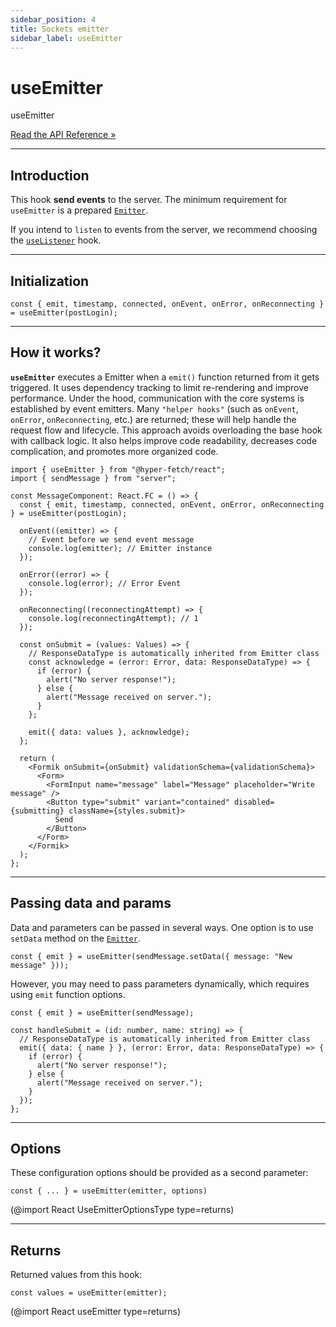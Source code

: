 ```yaml
---
sidebar_position: 4
title: Sockets emitter
sidebar_label: useEmitter
---
```


# useEmitter

<div class="api-link">
  <div class="api-link-title">useEmitter</div>
  <div class="api-link-sub-title">

[Read the API Reference »](/api/React/Hook/useEmitter.mdx)

  </div>
</div>

---

## Introduction

This hook **send events** to the server. The minimum requirement for `useEmitter` is a prepared
[`Emitter`](/documentation/03-sockets/emitter.mdx).

If you intend to `listen` to events from the server, we recommend choosing the
[`useListener`](/documentation/04-react/03-sockets/use-listener.mdx) hook.

---

## Initialization

```tsx
const { emit, timestamp, connected, onEvent, onError, onReconnecting } = useEmitter(postLogin);
```

---

## How it works?

**`useEmitter`** executes a Emitter when a `emit()` function returned from it gets triggered. It uses dependency
tracking to limit re-rendering and improve performance. Under the hood, communication with the core systems is
established by event emitters. Many `"helper hooks"` (such as `onEvent`, `onError`, `onReconnecting`, etc.) are
returned; these will help handle the request flow and lifecycle. This approach avoids overloading the base hook with
callback logic. It also helps improve code readability, decreases code complication, and promotes more organized code.

```tsx
import { useEmitter } from "@hyper-fetch/react";
import { sendMessage } from "server";

const MessageComponent: React.FC = () => {
  const { emit, timestamp, connected, onEvent, onError, onReconnecting } = useEmitter(postLogin);

  onEvent((emitter) => {
    // Event before we send event message
    console.log(emitter); // Emitter instance
  });

  onError((error) => {
    console.log(error); // Error Event
  });

  onReconnecting((reconnectingAttempt) => {
    console.log(reconnectingAttempt); // 1
  });

  const onSubmit = (values: Values) => {
    // ResponseDataType is automatically inherited from Emitter class
    const acknowledge = (error: Error, data: ResponseDataType) => {
      if (error) {
        alert("No server response!");
      } else {
        alert("Message received on server.");
      }
    };

    emit({ data: values }, acknowledge);
  };

  return (
    <Formik onSubmit={onSubmit} validationSchema={validationSchema}>
      <Form>
        <FormInput name="message" label="Message" placeholder="Write message" />
        <Button type="submit" variant="contained" disabled={submitting} className={styles.submit}>
          Send
        </Button>
      </Form>
    </Formik>
  );
};
```

---

## Passing data and params

Data and parameters can be passed in several ways. One option is to use `setData` method on the
[`Emitter`](/documentation/03-sockets/emitter.mdx).

```tsx
const { emit } = useEmitter(sendMessage.setData({ message: "New message" }));
```

However, you may need to pass parameters dynamically, which requires using `emit` function options.

```tsx
const { emit } = useEmitter(sendMessage);

const handleSubmit = (id: number, name: string) => {
  // ResponseDataType is automatically inherited from Emitter class
  emit({ data: { name } }, (error: Error, data: ResponseDataType) => {
    if (error) {
      alert("No server response!");
    } else {
      alert("Message received on server.");
    }
  });
};
```

---

## Options

These configuration options should be provided as a second parameter:

```tsx
const { ... } = useEmitter(emitter, options)
```

(@import React UseEmitterOptionsType type=returns)

---

## Returns

Returned values from this hook:

```tsx
const values = useEmitter(emitter);
```

(@import React useEmitter type=returns)
